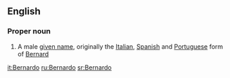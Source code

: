 ==English==

===Proper noun===
{{en-proper noun}}

# A male [[given name]], originally the [[Italian]], [[Spanish]] and [[Portuguese]] form of [[Bernard]]

[[it:Bernardo]]
[[ru:Bernardo]]
[[sr:Bernardo]]